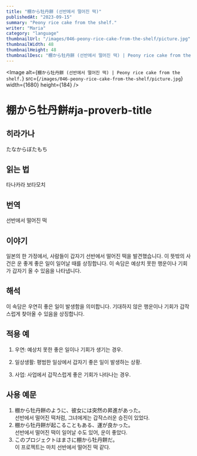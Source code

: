 ```yaml
---
title: "棚から牡丹餅 (선반에서 떨어진 떡)"
publishedAt: "2023-09-15"
summary: "Peony rice cake from the shelf."
writer: "Maria"
category: "language"
thumbnailUrl: "/images/046-peony-rice-cake-from-the-shelf/picture.jpg"
thumbnailWidth: 48
thumbnailHeight: 48
thumbnailDesc: "棚から牡丹餅 (선반에서 떨어진 떡) | Peony rice cake from the shelf."
---
```


<Image
  alt={`棚から牡丹餅 (선반에서 떨어진 떡) | Peony rice cake from the shelf.`}
  src={`/images/046-peony-rice-cake-from-the-shelf/picture.jpg`}
  width={1680}
  height={184}
/>

# 棚から牡丹餅#ja-proverb-title

## 히라가나

たなからぼたもち

## 읽는 법

타나카라 보타모치

## 번역

선반에서 떨어진 떡

## 이야기

일본의 한 가정에서, 사람들이 갑자기 선반에서 떨어진 떡을 발견했습니다. 이 뜻밖의 사건은 운 좋게 좋은 일이 일어날 때를 상징합니다. 이 속담은 예상치 못한 행운이나 기회가 갑자기 올 수 있음을 나타냅니다.

## 해석

이 속담은 우연히 좋은 일이 발생함을 의미합니다. 기대하지 않은 행운이나 기회가 갑작스럽게 찾아올 수 있음을 상징합니다.

## 적용 예

1. 우연: 예상치 못한 좋은 일이나 기회가 생기는 경우.

2. 일상생활: 평범한 일상에서 갑자기 좋은 일이 발생하는 상황.

3. 사업: 사업에서 갑작스럽게 좋은 기회가 나타나는 경우.

## 사용 예문

1. 棚から牡丹餅のように、彼女には突然の昇進があった。<br /> 선반에서 떨어진 떡처럼, 그녀에게는 갑작스러운 승진이 있었다.
2. 棚から牡丹餅が起こることもある、運が良かった。<br /> 선반에서 떨어진 떡이 일어날 수도 있어, 운이 좋았다.
3. このプロジェクトはまさに棚から牡丹餅だ。<br /> 이 프로젝트는 마치 선반에서 떨어진 떡 같다.
